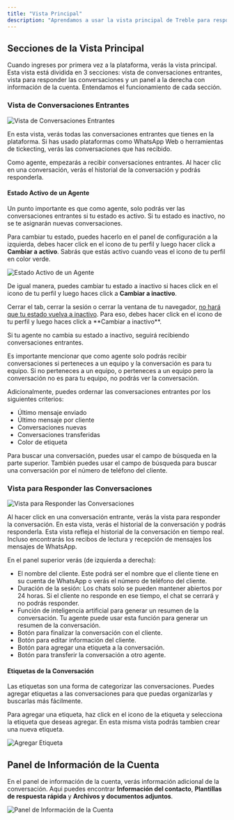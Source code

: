 ```yaml
---
title: "Vista Principal"
description: "Aprendamos a usar la vista principal de Treble para responder conversaciones como agente y algunas de las herramientas que puedes usar."
---
```


## Secciones de la Vista Principal

Cuando ingreses por primera vez a la plataforma, verás la vista principal. Esta vista está dividida en 3 secciones: vista de conversaciones entrantes, vista para responder las conversaciones y un panel a la derecha con información de la cuenta. Entendamos el funcionamiento de cada sección.

### Vista de Conversaciones Entrantes

<img src="/images/agent-left.png" alt="Vista de Conversaciones Entrantes" />

En esta vista, verás todas las conversaciones entrantes que tienes en la plataforma. Si has usado plataformas como WhatsApp Web o herramientas de tickecting, verás las conversaciones que has recibido.

Como agente, empezarás a recibir conversaciones entrantes. Al hacer clic en una conversación, verás el historial de la conversación y podrás responderla.

#### Estado Activo de un Agente

Un punto importante es que como agente, solo podrás ver las conversaciones entrantes si tu estado es activo. Si tu estado es inactivo, no se te asignarán nuevas conversaciones.

Para cambiar tu estado, puedes hacerlo en el panel de configuración a la izquierda, debes hacer click en el icono de tu perfil y luego hacer click a **Cambiar a activo**. Sabrás que estás activo cuando veas el icono de tu perfil en color verde.

<img src="/images/agent-active.gif" alt="Estado Activo de un Agente" />

De igual manera, puedes cambiar tu estado a inactivo si haces click en el icono de tu perfil y luego haces click a **Cambiar a inactivo**.

<Warning>
Cerrar el tab, cerrar la sesión o cerrar la ventana de tu navegador, <u>no hará que tu estado vuelva a inactivo</u>. Para eso, debes hacer click en el icono de tu perfil y luego haces click a **Cambiar a inactivo**.

Si tu agente no cambia su estado a inactivo, seguirá recibiendo conversaciones entrantes.
</Warning>

<Note>
Es importante mencionar que como agente solo podrás recibir conversaciones si perteneces a un equipo y la conversación es para tu equipo. Si no perteneces a un equipo, o perteneces a un equipo pero la conversación no es para tu equipo, no podrás ver la conversación.
</Note>

Adicionalmente, puedes ordernar las conversaciones entrantes por los siguientes criterios:

- Último mensaje enviado
- Último mensaje por cliente
- Conversaciones nuevas
- Conversaciones transferidas
- Color de etiqueta

Para buscar una conversación, puedes usar el campo de búsqueda en la parte superior. También puedes usar el campo de búsqueda para buscar una conversación por el número de teléfono del cliente.

### Vista para Responder las Conversaciones

<img src="/images/agent-center.png" alt="Vista para Responder las Conversaciones" />

Al hacer click en una conversación entrante, verás la vista para responder la conversación. En esta vista, verás el historial de la conversación y podrás responderla. Esta vista refleja el historial de la conversación en tiempo real. Incluso encontrarás los recibos de lectura y recepción de mensajes los mensajes de WhatsApp.

En el panel superior verás (de izquierda a derecha):

- El nombre del cliente. Este podrá ser el nombre que el cliente tiene en su cuenta de WhatsApp o verás el número de teléfono del cliente.
- Duración de la sesión: Los chats solo se pueden mantener abiertos por 24 horas. Si el cliente no responde en ese tiempo, el chat se cerrará y no podrás responder.
- <Icon icon="sparkles" /> Función de inteligencia artificial para generar un resumen de la conversación. Tu agente puede usar esta función para generar un resumen de la conversación.
- <Icon icon="circle-check" /> Botón para finalizar la conversación con el cliente.
- <Icon icon="pencil" /> Botón para editar información del cliente.
- <Icon icon="tag" /> Botón para agregar una etiqueta a la conversación.
- <Icon icon="arrow-right-arrow-left" /> Botón para transferir la conversación a otro agente.

#### Etiquetas de la Conversación

Las etiquetas son una forma de categorizar las conversaciones. Puedes agregar etiquetas a las conversaciones para que puedas organizarlas y buscarlas más fácilmente.

Para agregar una etiqueta, haz click en el icono de la etiqueta y selecciona la etiqueta que deseas agregar. En esta misma vista podrás tambien crear una nueva etiqueta.

<img src="/images/add-label.gif" alt="Agregar Etiqueta" />

## Panel de Información de la Cuenta

En el panel de información de la cuenta, verás información adicional de la conversación. Aqui puedes encontrar **Información del contacto**, **Plantillas de respuesta rápida** y **Archivos y documentos adjuntos**.

<img src="/images/agent-right.gif" alt="Panel de Información de la Cuenta" />
